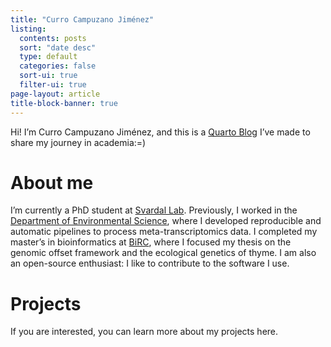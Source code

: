 ```yaml
---
title: "Curro Campuzano Jiménez"
listing:
  contents: posts
  sort: "date desc"
  type: default
  categories: false
  sort-ui: true
  filter-ui: true
page-layout: article
title-block-banner: true
---
```


Hi! I'm Curro Campuzano Jiménez, and this is a [Quarto Blog](https://quarto.org/docs/websites/website-blog.html) I've made to share my journey in academia:=)

# About me

I'm currently a PhD student at [Svardal Lab](https://svardallab.wordpress.com/). Previously, I worked in the [Department of Environmental Science](https://github.com/AU-ENVS-Bioinformatics), where I developed reproducible and automatic pipelines to process meta-transcriptomics data. I completed my master's in bioinformatics at [BiRC](https://birc.au.dk/), where I focused my thesis on the genomic offset framework and the ecological genetics of thyme. I am also an open-source enthusiast: I like to contribute to the software I use.

# Projects

If you are interested, you can learn more about my projects here.
